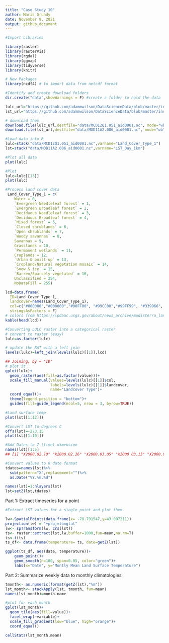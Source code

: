 ```yaml
---
title: "Case Study 10"
author: Maris Grundy
date: November 9, 2021
output: github_document
---
```

```r
#Import Libraries

library(raster)
library(rasterVis)
library(rgdal)
library(ggmap)
library(tidyverse)
library(knitr)

# New Packages
library(ncdf4) # to import data from netcdf format
```

```r

#Identify and create download folders
dir.create("data",showWarnings = F) #create a folder to hold the data

lulc_url="https://github.com/adammwilson/DataScienceData/blob/master/inst/extdata/appeears/MCD12Q1.051_aid0001.nc?raw=true"
lst_url="https://github.com/adammwilson/DataScienceData/blob/master/inst/extdata/appeears/MOD11A2.006_aid0001.nc?raw=true"

# download them
download.file(lulc_url,destfile="data/MCD12Q1.051_aid0001.nc", mode="wb")
download.file(lst_url,destfile="data/MOD11A2.006_aid0001.nc", mode="wb")

#Load data into R
lulc=stack("data/MCD12Q1.051_aid0001.nc",varname="Land_Cover_Type_1")
lst=stack("data/MOD11A2.006_aid0001.nc",varname="LST_Day_1km")

#Plot all data
plot(lulc)

#Plot
lulc=lulc[[13]]
plot(lulc)

#Process land cover data
 Land_Cover_Type_1 = c(
    Water = 0, 
    `Evergreen Needleleaf forest` = 1, 
    `Evergreen Broadleaf forest` = 2,
    `Deciduous Needleleaf forest` = 3, 
    `Deciduous Broadleaf forest` = 4,
    `Mixed forest` = 5, 
    `Closed shrublands` = 6,
    `Open shrublands` = 7,
    `Woody savannas` = 8, 
    Savannas = 9,
    Grasslands = 10,
    `Permanent wetlands` = 11, 
    Croplands = 12,
    `Urban & built-up` = 13,
    `Cropland/Natural vegetation mosaic` = 14, 
    `Snow & ice` = 15,
    `Barren/Sparsely vegetated` = 16, 
    Unclassified = 254,
    NoDataFill = 255)

lcd=data.frame(
  ID=Land_Cover_Type_1,
  landcover=names(Land_Cover_Type_1),
  col=c("#000080","#008000","#00FF00", "#99CC00","#99FF99", "#339966", "#993366", "#FFCC99", "#CCFFCC", "#FFCC00", "#FF9900", "#006699", "#FFFF00", "#FF0000", "#999966", "#FFFFFF", "#808080", "#000000", "#000000"),
  stringsAsFactors = F)
# colors from https://lpdaac.usgs.gov/about/news_archive/modisterra_land_cover_types_yearly_l3_global_005deg_cmg_mod12c1
kable(head(lcd))
```

```r
#Converting LULC raster into a categorical raster
# convert to raster (easy)
lulc=as.factor(lulc)

# update the RAT with a left join
levels(lulc)=left_join(levels(lulc)[[1]],lcd)

## Joining, by = "ID"
# plot it
gplot(lulc)+
  geom_raster(aes(fill=as.factor(value)))+
  scale_fill_manual(values=levels(lulc)[[1]]$col,
                    labels=levels(lulc)[[1]]$landcover,
                    name="Landcover Type")+
  coord_equal()+
  theme(legend.position = "bottom")+
  guides(fill=guide_legend(ncol=5, nrow = 3, byrow=TRUE))

#Land surface temp
plot(lst[[1:12]])
```


```r
#Convert LST to degrees C
offs(lst)=-273.15
plot(lst[[1:10]])

```
```r
#Add Dates to Z (time) dimension
names(lst)[1:5]
## [1] "X2000.02.18" "X2000.02.26" "X2000.03.05" "X2000.03.13" "X2000.03.21"

#Convert values to R date format
tdates=names(lst)%>%
  sub(pattern="X",replacement="")%>%
  as.Date("%Y.%m.%d")

names(lst)=1:nlayers(lst)
lst=setZ(lst,tdates)
```
Part 1: Extract timeseries for a point
```r
#Extract LST values for a single point and plot them.

lw<-SpatialPoints(data.frame(x= -78.791547,y=43.007211))
projection(lw) = "+proj=longlat"
lw<- spTransform(lw, crs(lst))
ts<- raster::extract(lst,lw,buffer=1000,fun=mean,na.rm=T)
ts<-t(ts)
ts_df<- data.frame(temperature= ts, date=getZ(lst))

ggplot(ts_df, aes(date, temperature))+
    geom_point()+
    geom_smooth(n=100, span=0.05, color="green")+
    labs(x="Date", y="Montly Mean Land Surface Temperature")
```
Part 2: Summarize weekly data to monthly climatologies
```r
tmonth<- as.numeric(format(getZ(lst),"%m"))
lst_month<- stackApply(lst, tmonth, fun=mean)
names(lst_month)=month.name

#plot for each month
gplot(lst_month)+
  geom_tile(aes(fill=value))+
  facet_wrap(~variable)+
  scale_fill_gradient(low="blue", high="orange")+
  coord_equal()
```
```r
cellStats(lst_month,mean)
```

 
 
